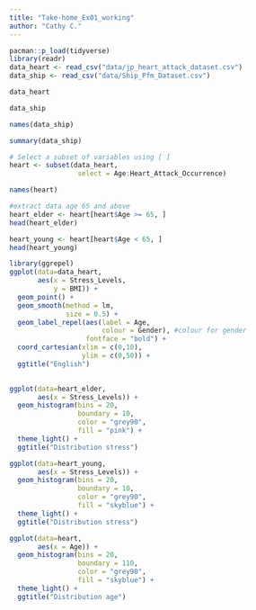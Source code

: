 ```yaml
---
title: "Take-home_Ex01_working"
author: "Cathy C."
---
```


```r
pacman::p_load(tidyverse)
library(readr)
data_heart <- read_csv("data/jp_heart_attack_dataset.csv")
data_ship <- read_csv("data/Ship_Pfm_Dataset.csv")

data_heart 

data_ship
```

```r
names(data_ship)
```

```r
summary(data_ship)
```

``` r
# Select a subset of variables using [ ] 
heart <- subset(data_heart, 
                 select = Age:Heart_Attack_Occurrence)

names(heart)
```

``` r
#extract data age 65 and above
heart_elder <- heart[heart$Age >= 65, ]
head(heart_elder)
```

``` r
heart_young <- heart[heart$Age < 65, ]
head(heart_young)
```

``` r
library(ggrepel)
ggplot(data=data_heart,
       aes(x = Stress_Levels,
           y = BMI)) +
  geom_point() +
  geom_smooth(method = lm,
              size = 0.5) +
  geom_label_repel(aes(label = Age,
                       colour = Gender), #colour for gender
                   fontface = "bold") +
  coord_cartesian(xlim = c(0,10),
                  ylim = c(0,50)) +
  ggtitle("English")
    
```

``` r
ggplot(data=heart_elder,
       aes(x = Stress_Levels)) +
  geom_histogram(bins = 20,
                 boundary = 10,
                 color = "grey90",
                 fill = "pink") +
  theme_light() +
  ggtitle("Distribution stress")
```

``` r
ggplot(data=heart_young,
       aes(x = Stress_Levels)) +
  geom_histogram(bins = 20,
                 boundary = 10,
                 color = "grey90",
                 fill = "skyblue") +
  theme_light() +
  ggtitle("Distribution stress")
```

``` r
ggplot(data=heart,
       aes(x = Age)) +
  geom_histogram(bins = 20,
                 boundary = 110,
                 color = "grey90",
                 fill = "skyblue") +
  theme_light() +
  ggtitle("Distribution age")
```
